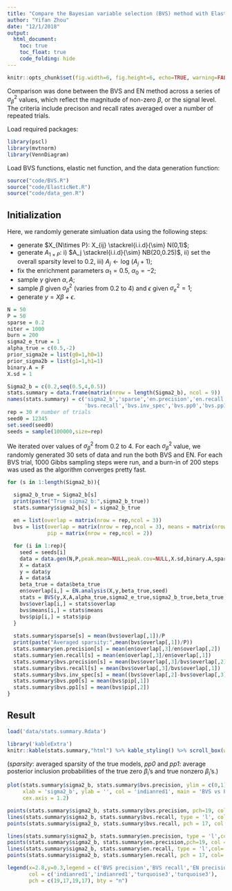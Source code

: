 ```yaml
---
title: "Compare the Bayesian variable selection (BVS) method with Elastic Net (EN)"
author: "Yifan Zhou"
date: "12/1/2018"
output: 
  html_document: 
    toc: true
    toc_float: true
    code_folding: hide
---
```


```r
knitr::opts_chunk$set(fig.width=6, fig.height=6, echo=TRUE, warning=FALSE, message=FALSE, comment = NA, fig.align = 'center')
```

Comparison was done between the BVS and EN method across a series of $\sigma^2_{\beta}$ values, which reflect the magnitude of non-zero $\beta$, or the signal level. The criteria include precison and recall rates averaged over a number of repeated trials.

Load required packages:
```r
library(pscl)
library(mvtnorm)
library(VennDiagram)
```

Load BVS functions, elastic net function, and the data generation function:
```r
source("code/BVS.R")
source("code/ElasticNet.R")
source("code/data_gen.R")
```

## Initialization
Here, we randomly generate simluation data using the following steps:

* generate $X_{N\times P}: X_{ij} \stackrel{i.i.d}{\sim} N(0,1)$;   
* generate $A_{1\times P}$:  i) $A_j \stackrel{i.i.d}{\sim} NB(20,0.25)$,  ii) set the overall sparsity level to $0.2$,  iii) $A_j \leftarrow \text{log } (A_j+1)$;   
* fix the enrichment parameters $\alpha_1=0.5$, $\alpha_0=-2$;   
* sample $\gamma$ given $\alpha,A$;    
* sample $\beta$ given $\sigma^2_{\beta}$ (varies from 0.2 to 4) and $\epsilon$ given $\sigma^2_e=1$;   
* generate $y = X\beta + \epsilon$.

```r
N = 50
P = 50
sparse = 0.2
niter = 1000
burn = 200
sigma2_e_true = 1  
alpha_true = c(0.5,-2)
prior_sigma2e = list(g0=1,h0=1)
prior_sigma2b = list(g1=1,h1=1)
binary.A = F
X.sd = 1

Sigma2_b = c(0.2,seq(0.5,4,0.5))
stats.summary = data.frame(matrix(nrow = length(Sigma2_b), ncol = 9))
names(stats.summary) = c('sigma2_b','sparse','en.precision','en.recall','bvs.precision',
                         'bvs.recall','bvs.inv_spec','bvs.pp0','bvs.pp1')
rep = 30 # number of trials
seed0 = 12345
set.seed(seed0)
seeds = sample(100000,size=rep)
```

We iterated over values of $\sigma^2_{\beta}$ from 0.2 to 4. For each $\sigma^2_{\beta}$ value, we randomly generated 30 sets of data and run the both BVS and EN. For each BVS trial, 1000 Gibbs sampling steps were run, and a burn-in of 200 steps was used as the algorithm converges pretty fast.
```r
for (s in 1:length(Sigma2_b)){

  sigma2_b_true = Sigma2_b[s]
  print(paste("True sigma2_b:",sigma2_b_true))
  stats.summary$sigma2_b[s] = sigma2_b_true
  
  en = list(overlap = matrix(nrow = rep,ncol = 3))
  bvs = list(overlap = matrix(nrow = rep,ncol = 3), means = matrix(nrow = rep,ncol = 4), 
             pip = matrix(nrow = rep,ncol = 2))

  for (i in 1:rep){
    seed = seeds[i]
    data = data.gen(N,P,peak.mean=NULL,peak.cov=NULL,X.sd,binary.A,sparse,alpha_true,sigma2_e_true,sigma2_b_true,seed)
    X = data$X
    y = data$y
    A = data$A
    beta_true = data$beta_true
    en$overlap[i,] = EN.analysis(X,y,beta_true,seed)
    stats = BVS(y,X,A,alpha_true,sigma2_e_true,sigma2_b_true,beta_true,prior_sigma2e,prior_sigma2b,niter,burn,seed)
    bvs$overlap[i,] = stats$overlap
    bvs$means[i,] = stats$means
    bvs$pip[i,] = stats$pip
  }
  
  stats.summary$sparse[s] = mean(bvs$overlap[,1])/P
  print(paste("Averaged sparsity:",mean(bvs$overlap[,1])/P))
  stats.summary$en.precision[s] = mean(en$overlap[,3]/en$overlap[,2])
  stats.summary$en.recall[s] = mean(en$overlap[,3]/en$overlap[,1])
  stats.summary$bvs.precision[s] = mean(bvs$overlap[,3]/bvs$overlap[,2])
  stats.summary$bvs.recall[s] = mean(bvs$overlap[,3]/bvs$overlap[,1])
  stats.summary$bvs.inv_spec[s] = mean((bvs$overlap[,2]-bvs$overlap[,3])/(P-bvs$overlap[,1]))
  stats.summary$bvs.pp0[s] = mean(bvs$pip[,1])
  stats.summary$bvs.pp1[s] = mean(bvs$pip[,2])
}
```

## Result
```r
load('data/stats.summary.Rdata')
```

```r
library('kableExtra')
knitr::kable(stats.summary,"html") %>% kable_styling() %>% scroll_box(width="800px",height='400px')
```
(_sparsity_: averaged sparsity of the true models, _pp0_ and _pp1_: average posterior inclusion probabilities of the true zero $\beta_i$'s and true nonzero $\beta_i$'s.)

```r
plot(stats.summary$sigma2_b, stats.summary$bvs.precision, ylim = c(0,1), type = 'l',
     xlab = 'sigma2_b', ylab = '', col = 'indianred1', main = 'BVS vs EN', 
     cex.axis = 1.2)

points(stats.summary$sigma2_b, stats.summary$bvs.precision, pch=19, col = 'indianred1')
lines(stats.summary$sigma2_b, stats.summary$bvs.recall, type = 'l', col = 'indianred1')
points(stats.summary$sigma2_b, stats.summary$bvs.recall, pch = 17, col = 'indianred1')

lines(stats.summary$sigma2_b, stats.summary$en.precision, type = 'l',col='turquoise3')
points(stats.summary$sigma2_b, stats.summary$en.precision,pch=19, col = 'turquoise3')
lines(stats.summary$sigma2_b, stats.summary$en.recall, type = 'l',col='turquoise3')
points(stats.summary$sigma2_b, stats.summary$en.recall, pch = 17, col='turquoise3')

legend(x=2.8,y=0.3,legend = c('BVS precision','BVS recall','EN precision','EN recall'), 
       col = c('indianred1','indianred1','turquoise3','turquoise3'),
       pch = c(19,17,19,17), bty = "n")
```



